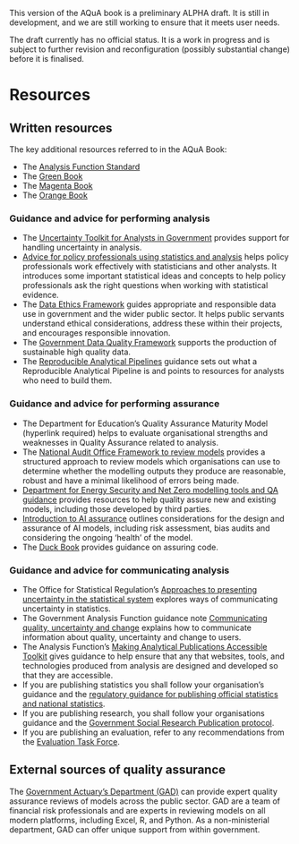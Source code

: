 ::: {.callout-important}
This version of the AQuA book is a preliminary ALPHA draft.  It is still in development, and we are still working to ensure that it meets user needs. 

The draft currently has no official status. It is a work in progress and is subject to further revision and reconfiguration (possibly substantial change) before it is finalised. 
:::

# Resources

## Written resources

The key additional resources referred to in the AQuA Book:

* The [Analysis Function Standard](https://www.gov.uk/government/publications/government-analysis-functional-standard--2)
* The [Green Book](https://www.gov.uk/government/publications/the-green-book-appraisal-and-evaluation-in-central-government/the-green-book-2020)
* The [Magenta Book](https://www.gov.uk/government/publications/the-magenta-book)
* The [Orange Book](https://www.gov.uk/government/publications/orange-book)

### Guidance and advice for performing analysis

* The [Uncertainty Toolkit for Analysts in Government](https://analystsuncertaintytoolkit.github.io/UncertaintyWeb/index.html) provides support for handling uncertainty in analysis.
* [Advice for policy professionals using statistics and analysis](https://analysisfunction.civilservice.gov.uk/policy-store/advice-for-policy-professionals-using-statistics/) helps policy professionals work effectively with statisticians and other analysts. It introduces some important statistical ideas and concepts to help policy professionals ask the right questions when working with statistical evidence.    
* The [Data Ethics Framework](https://www.gov.uk/government/publications/data-ethics-framework/data-ethics-framework-2020) guides appropriate and responsible data use in government and the wider public sector. It helps public servants understand ethical considerations, address these within their projects, and encourages responsible innovation.    
* The [Government Data Quality Framework](https://www.gov.uk/government/publications/the-government-data-quality-framework/the-government-data-quality-framework) supports the production of sustainable high quality data.    
* The [Reproducible Analytical Pipelines](https://analysisfunction.civilservice.gov.uk/support/reproducible-analytical-pipelines/) guidance sets out what a Reproducible Analytical Pipeline is and points to resources for analysts who need to build them.

### Guidance and advice for performing assurance

* The Department for Education's Quality Assurance Maturity Model (hyperlink required) helps to evaluate organisational strengths and weaknesses in Quality Assurance related to analysis.
* The [National Audit Office Framework to review models](https://www.nao.org.uk/wp-content/uploads/2016/03/11018-002-Framework-to-review-models_External_4DP.pdf) provides a structured approach to review models which organisations can use to determine whether the modelling outputs they produce are reasonable, robust and have a minimal likelihood of errors being made. 
* [Department for Energy Security and Net Zero modelling tools and QA guidance](https://eur02.safelinks.protection.outlook.com/?url=https%3A%2F%2Fwww.gov.uk%2Fgovernment%2Fpublications%2Fenergy-security-and-net-zero-modelling-quality-assurance-qa-tools-and-guidance&data=05%7C02%7Cmodellingintegrity%40energysecurity.gov.uk%7Cc42f8ed850c24245b91f08dc28c9b298%7Ccbac700502c143ebb497e6492d1b2dd8%7C0%7C0%7C638430094188459392%7CUnknown%7CTWFpbGZsb3d8eyJWIjoiMC4wLjAwMDAiLCJQIjoiV2luMzIiLCJBTiI6Ik1haWwiLCJXVCI6Mn0%3D%7C0%7C%7C%7C&sdata=6pFuTNcJcz5EddPnuIE8CmbU%2BrzUcZvYKdHpdVPkGgk%3D&reserved=0) provides resources to help quality assure new and existing models, including those developed by third parties.       
*  [Introduction to AI assurance](https://www.gov.uk/government/publications/introduction-to-ai-assurance/introduction-to-ai-assurance) outlines considerations for the design and assurance of AI models, including risk assessment, bias audits and considering the ongoing 'health' of the model.
* The [Duck Book](https://best-practice-and-impact.github.io/qa-of-code-guidance/intro.html) provides guidance on assuring code.

### Guidance and advice for communicating analysis

* The Office for Statistical Regulation’s [Approaches to presenting uncertainty in the statistical system](https://osr.statisticsauthority.gov.uk/publication/approaches-to-presenting-uncertainty-in-the-statistical-system/) explores ways of communicating uncertainty in statistics.
* The Government Analysis Function guidance note [Communicating quality, uncertainty and change](https://analysisfunction.civilservice.gov.uk/policy-store/communicating-quality-uncertainty-and-change/) explains how to communicate information about quality, uncertainty and change to users.
* The Analysis Function's [Making Analytical Publications Accessible Toolkit](https://analysisfunction.civilservice.gov.uk/policy-store/making-analytical-publications-accessible/) gives guidance to help ensure that any that websites, tools, and technologies produced from analysis are designed and developed so that they are accessible.
* If you are publishing statistics you shall follow your organisation's guidance and the [regulatory guidance for publishing official statistics and national statistics](https://osr.statisticsauthority.gov.uk/wp-content/uploads/2018/10/Publishing_official_statistics_National_Statistics_1218.pdf).   
* If you are publishing research, you shall follow your organisations guidance and the [Government Social Research Publication protocol](https://www.gov.uk/government/publications/government-social-research-publication-protocols).   
* If you are publishing an evaluation, refer to any recommendations from the [Evaluation Task Force](https://www.gov.uk/government/organisations/evaluation-task-force).    
 
## External sources of quality assurance

The [Government Actuary’s Department (GAD)](https://www.gov.uk/government/publications/gad-services/government-actuarys-department-services) can provide expert quality assurance reviews of models across the public sector. GAD are a team of financial risk professionals and are experts in reviewing models on all modern platforms, including Excel, R, and Python. As a non-ministerial department, GAD can offer unique support from within government.

